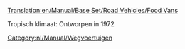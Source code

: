 [[Translation:en/Manual/Base Set/Road Vehicles/Food Vans]]

{{nl/Manual/Base Set/Road Vehicles/Wegvoertuig|name     = Foster Voedselwagen
  |img      = en/Manual/Base Set/Road Vehicles/Foster Food Van.png
  |price    = £4.592 (€9.184)  
  |speed    = 30 mph (48 km/h)
  |annual   = £421 (€842)
  |designed = 1935
  |life     = 15
  |capacity = 17 ton voedsel
}}
{{nl/Manual/Base Set/Road Vehicles/Wegvoertuig|name     = Perry Voedselwagen
  |img      = en/Manual/Base Set/Road Vehicles/Perry Food Van.png
  |price    = £5.494 (€10.988)  
  |speed    = 55 mph (88 km/h)
  |annual   = £787 (€1.574)
  |designed = 1971
  |life     = 15
  |capacity = 20 ton voedsel
}}
Tropisch klimaat: Ontworpen in 1972

{{nl/Manual/Base Set/Road Vehicles/Wegvoertuig|name     = Chippy Voedselwagen
  |img      = en/Manual/Base Set/Road Vehicles/Chippy Food Van.png
  |price    = £5.904 (11.808)  
  |speed    = 70 mph (112 km/h)
  |annual   = £1.125 (€2.250)
  |designed = 2004
  |life     = 15
  |capacity = 22 ton voedsel
}}

[[Category:nl/Manual/Wegvoertuigen]]